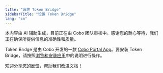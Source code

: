 ```yaml
---
title: "设置 Token Bridge"
sidebarTitle: "设置 Token Bridge"
lang: "cn"
---
```


<Note>本内容由 AI 辅助生成，目前正在由 Cobo 团队审核中。感谢您的耐心等待，我们正在确保所提供信息的准确性和质量。</Note>

Token Bridge 是由 Cobo 开发的一款 [Cobo Portal App](/cn/portal/portal-apps/introduction)。要安装 Token Bridge，请按照[浏览和安装应用](/cn/portal/portal-apps/browse-and-install)中的说明进行操作。

<Tip>欢迎[分享您的反馈](https://forms.zohopublic.com/cobo/form/DocumentFeedbackForm/formperma/QvLOhxJv1_JMsJ-1dleZ8Itb_7rzN-LtgvsDdxosoVI?referrername=manuals)，帮助我们改进文档！</Tip>
